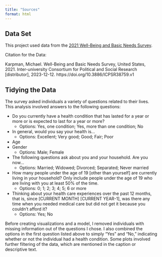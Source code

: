 ```yaml
---
title: "Sources"
format: html
---
```


## Data Set

This project used data from the [2021 Well-Being and Basic Needs Survey](https://www.icpsr.umich.edu/web/HMCA/studies/38759/summary).

Citation for the Data:

Karpman, Michael. Well-Being and Basic Needs Survey, United States, 2021. Inter-university Consortium for Political and Social Research \[distributor\], 2023-12-12. https://doi.org/10.3886/ICPSR38759.v1

## Tidying the Data

The survey asked individuals a variety of questions related to their lives. This analysis involved answers to the following questions:

-   Do you currently have a health condition that has lasted for a year or more or is expected to last for a year or more?
    -   Options: Yes, one condition; Yes, more than one condition; No
-   In general, would you say your health is...
    -   Options: Excellent; Very good; Good; Fair; Poor
-   Age
-   Gender
    -   Options: Male; Female
-   The following questions ask about you and your household. Are you now...
    -   Options: Married; Widowed; Divorced; Separated; Never married
-   How many people under the age of 19 \[other than yourself\] are currently living in your household? Only include people under the age of 19 who are living with you at least 50% of the time.
    -   Options: 0; 1; 2; 3; 4; 5; 6 or more
-   Thinking about your health care experiences over the past 12 months, that is, since \[CURRENT MONTH\] \[CURRENT YEAR-1\], was there any time when you needed medical care but did not get it because you couldn't afford it?
    -   Options: Yes; No

Before creating visualizations and a model, I removed individuals with missing information out of the questions I chose. I also combined the options in the first question listed above to simply "Yes" and "No," indicating whether or not the individual had a health condition. Some plots involved further filtering of the data, which are mentioned in the caption or descriptive text.
